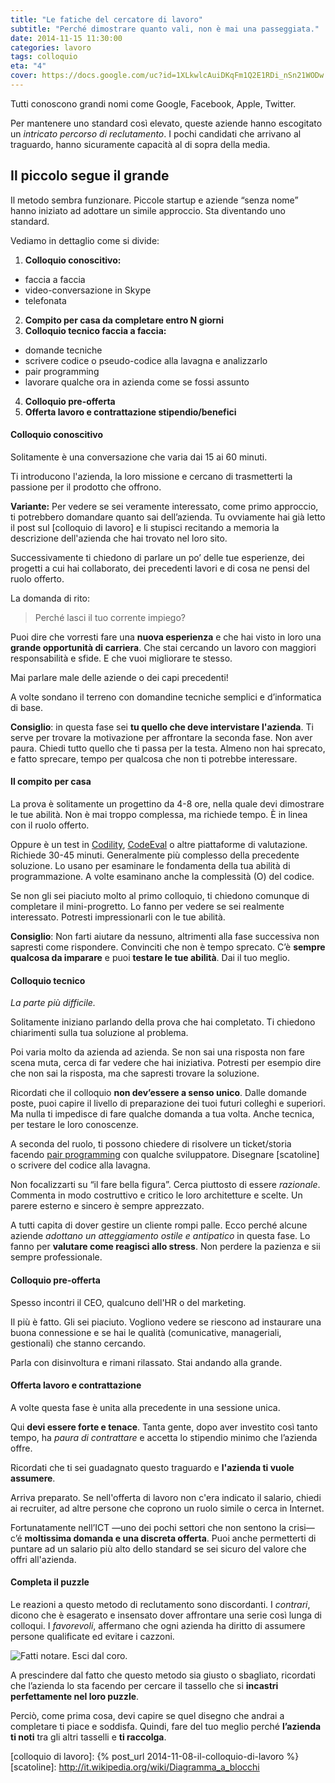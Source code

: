 ```yaml
---
title: "Le fatiche del cercatore di lavoro"
subtitle: "Perché dimostrare quanto vali, non è mai una passeggiata."
date: 2014-11-15 11:30:00
categories: lavoro
tags: colloquio
eta: "4"
cover: https://docs.google.com/uc?id=1XLkwlcAuiDKqFm1Q2E1RDi_nSn21WODw
---
```


Tutti conoscono grandi nomi come Google, Facebook, Apple, Twitter.

Per mantenere uno standard così elevato, queste aziende hanno escogitato un _intricato percorso di reclutamento_. I pochi candidati che arrivano al traguardo, hanno sicuramente capacità al di sopra della media.

## Il piccolo segue il grande

Il metodo sembra funzionare. Piccole startup e aziende “senza nome” hanno iniziato ad adottare un simile approccio. Sta diventando uno standard.

Vediamo in dettaglio come si divide:

1. **Colloquio conoscitivo:**

- faccia a faccia
- video-conversazione in Skype
- telefonata

2. **Compito per casa da completare entro N giorni**
3. **Colloquio tecnico faccia a faccia:**

- domande tecniche
- scrivere codice o pseudo-codice alla lavagna e analizzarlo
- pair programming
- lavorare qualche ora in azienda come se fossi assunto

4. **Colloquio pre-offerta**
5. **Offerta lavoro e contrattazione stipendio/benefici**

#### Colloquio conoscitivo

Solitamente è una conversazione che varia dai 15 ai 60 minuti.

Ti introducono l'azienda, la loro missione e cercano di trasmetterti la passione per il prodotto che offrono.

**Variante:** Per vedere se sei veramente interessato, come primo approccio, ti potrebbero domandare quanto sai dell’azienda. Tu ovviamente hai già letto il post sul [colloquio di lavoro] e li stupisci recitando a memoria la descrizione dell'azienda che hai trovato nel loro sito.

Successivamente ti chiedono di parlare un po’ delle tue esperienze, dei progetti a cui hai collaborato, dei precedenti lavori e di cosa ne pensi del ruolo offerto.

La domanda di rito:

> Perché lasci il tuo corrente impiego?

Puoi dire che vorresti fare una **nuova esperienza** e che hai visto in loro una **grande opportunità di carriera**. Che stai cercando un lavoro con maggiori responsabilità e sfide. E che vuoi migliorare te stesso.

Mai parlare male delle aziende o dei capi precedenti!

A volte sondano il terreno con domandine tecniche semplici e d’informatica di base.

**Consiglio**: in questa fase sei **tu quello che deve intervistare l'azienda**. Ti serve per trovare la motivazione per affrontare la seconda fase. Non aver paura. Chiedi tutto quello che ti passa per la testa. Almeno non hai sprecato, e fatto sprecare, tempo per qualcosa che non ti potrebbe interessare.

#### Il compito per casa

La prova è solitamente un progettino da 4-8 ore, nella quale devi dimostrare le tue abilità. Non è mai troppo complessa, ma richiede tempo. È in linea con il ruolo offerto.

Oppure è un test in [Codility], [CodeEval] o altre piattaforme di valutazione. Richiede 30-45 minuti. Generalmente più complesso della precedente soluzione. Lo usano per esaminare le fondamenta della tua abilità di programmazione. A volte esaminano anche la complessità (O) del codice.

Se non gli sei piaciuto molto al primo colloquio, ti chiedono comunque di completare il mini-progretto. Lo fanno per vedere se sei realmente interessato. Potresti impressionarli con le tue abilità.

**Consiglio**: Non farti aiutare da nessuno, altrimenti alla fase successiva non sapresti come rispondere.
Convinciti che non è tempo sprecato. C’è **sempre qualcosa da imparare** e puoi **testare le tue abilità**. Dai il tuo meglio.

#### Colloquio tecnico

_La parte più difficile._

Solitamente iniziano parlando della prova che hai completato. Ti chiedono chiarimenti sulla tua soluzione al problema.

Poi varia molto da azienda ad azienda. Se non sai una risposta non fare scena muta, cerca di far vedere che hai iniziativa. Potresti per esempio dire che non sai la risposta, ma che sapresti trovare la soluzione.

Ricordati che il colloquio **non dev’essere a senso unico**. Dalle domande poste, puoi capire il livello di preparazione dei tuoi futuri colleghi e superiori. Ma nulla ti impedisce di fare qualche domanda a tua volta. Anche tecnica, per testare le loro conoscenze.

A seconda del ruolo, ti possono chiedere di risolvere un ticket/storia facendo [pair programming] con qualche sviluppatore.
Disegnare [scatoline] o scrivere del codice alla lavagna.

Non focalizzarti su “il fare bella figura”.
Cerca piuttosto di essere _razionale_. Commenta in modo costruttivo e critico le loro architetture e scelte.
Un parere esterno e sincero è sempre apprezzato.

A tutti capita di dover gestire un cliente rompi palle. Ecco perché alcune aziende _adottano un atteggiamento ostile e antipatico_ in questa fase. Lo fanno per **valutare come reagisci allo stress**. Non perdere la pazienza e sii sempre professionale.

#### Colloquio pre-offerta

Spesso incontri il CEO, qualcuno dell'HR o del marketing.

Il più è fatto. Gli sei piaciuto. Vogliono vedere se riescono ad instaurare una buona connessione e se hai le qualità (comunicative, manageriali, gestionali) che stanno cercando.

Parla con disinvoltura e rimani rilassato. Stai andando alla grande.

#### Offerta lavoro e contrattazione

A volte questa fase è unita alla precedente in una sessione unica.

Qui **devi essere forte e tenace**. Tanta gente, dopo aver investito così tanto tempo, ha _paura di contrattare_ e accetta lo stipendio minimo che l’azienda offre.

Ricordati che ti sei guadagnato questo traguardo e **l'azienda ti vuole assumere**.

Arriva preparato. Se nell'offerta di lavoro non c'era indicato il salario, chiedi ai recruiter, ad altre persone che coprono un ruolo simile o cerca in Internet.

Fortunatamente nell’ICT &mdash;uno dei pochi settori che non sentono la crisi&mdash; c’é **moltissima domanda e una discreta offerta**. Puoi anche permetterti di puntare ad un salario più alto dello standard se sei sicuro del valore che offri all'azienda.

#### Completa il puzzle

Le reazioni a questo metodo di reclutamento sono discordanti. I _contrari_, dicono che è esagerato e insensato dover affrontare una serie così lunga di colloqui. I _favorevoli_, affermano che ogni azienda ha diritto di assumere persone qualificate ed evitare i cazzoni.

![Fatti notare. Esci dal coro.](/assets/article_images/2014-11-15-le-fatiche-del-cercatore-di-lavoro/puzzle.jpg)

A prescindere dal fatto che questo metodo sia giusto o sbagliato, ricordati che l’azienda lo sta facendo per cercare il tassello che si **incastri perfettamente nel loro puzzle**.

Perciò, come prima cosa, devi capire se quel disegno che andrai a completare ti piace e soddisfa. Quindi, fare del tuo meglio perché **l’azienda ti noti** tra gli altri tasselli e **ti raccolga**.

[codility]: https://codility.com
[codeeval]: https://www.codeeval.com/
[pair programming]: http://it.wikipedia.org/wiki/Pair_programming

[colloquio di lavoro]: {% post_url 2014-11-08-il-colloquio-di-lavoro %}
[scatoline]: http://it.wikipedia.org/wiki/Diagramma_a_blocchi
